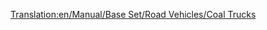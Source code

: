 [[Translation:en/Manual/Base Set/Road Vehicles/Coal Trucks]]
{{hu/Manual/Base Set/Road Vehicles/Navbox Közúti járművek}}
{{hu/Manual/Base Set/Road Vehicles/Közúti járművek|name     = Balogh szénszállító
  |img      = en/Manual/Base Set/Road Vehicles/Balogh Coal Truck.png
  |price    = £4,428 ($8,856) 
  |speed    = 30 mph (48 km/h)
  |annual   = £421 ($842)
  |designed = 1935
  |life     = 15
  |capacity = 20 tonna [[hu/Manual/Base Set/Cargos/Szén|szén]]
}}
{{hu/Manual/Base Set/Road Vehicles/Közúti járművek|name     = Uhl szénszállító
  |img      = en/Manual/Base Set/Road Vehicles/Uhl Coal Truck.png
  |price    = £5,248 ($10,496)
  |speed    = 55 mph (88 km/h)
  |annual   = £787 ($1,574)
  |designed = 1975
  |life     = 15
  |capacity = 25 tonna [[hu/Manual/Base Set/Cargos/Szén|szén]]
}}
{{hu/Manual/Base Set/Road Vehicles/Közúti járművek|name     = DW szénszállító
  |img      = en/Manual/Base Set/Road Vehicles/DW Coal Truck.png
  |price    = £5,658 ($11,316) 
  |speed    = 70 mph (112 km/h)
  |annual   = £1,125 ($2,250)
  |designed = 2014
  |life     = 15
  |capacity = 28 tonna [[hu/Manual/Base Set/Cargos/Szén|szén]]
}}